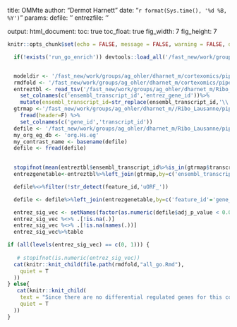 
title: OMMte
author: "Dermot Harnett"
date: "`r format(Sys.time(), '%d %B, %Y')`"
params:
  defile: ''
  entrezfile: '' 

output:
  html_document:
    toc: true
    toc_float: true
    fig_width: 7
    fig_height: 7


```r

knitr::opts_chunk$set(echo = FALSE, message = FALSE, warning = FALSE, dev='png')#,out.height='700px')
```


```r

  if(!exists('run_go_enrich')) devtools::load_all('/fast_new/work/groups/ag_ohler/dharnet_m/cortexomics/pipeline/rseq/')


  modeldir <- '/fast_new/work/groups/ag_ohler/dharnet_m/cortexomics/pipeline/xtail/OMM_GO'%T>%dir.create(showWarn=F)
  rmdfold <- '/fast_new/work/groups/ag_ohler/dharnet_m/cortexomics/pipeline/rseq/inst/rmd/de/'
  entreztbl <- read_tsv('/fast_new/work/groups/ag_ohler/dharnet_m/Ribo_Lausanne/pipeline/gencode.v24.metadata.EntrezGene.gz',col_names=F)%>%
    set_colnames(c('ensembl_transcript_id','entrez_gene_id'))%>%
    mutate(ensembl_transcript_id=str_replace(ensembl_transcript_id,'\\.\\d+',''))
  gtrmap <-'/fast_new/work/groups/ag_ohler/dharnet_m//Ribo_Lausanne/pipeline//gene_transcript_map.tsv' %>% 
    fread(header=F) %>% 
    set_colnames(c('gene_id','transcript_id'))
  defile <- '/fast_new/work/groups/ag_ohler/dharnet_m/Ribo_Lausanne/pipeline/xtail/xtail_OMM475.txt'
  my_org_eg_db <- 'org.Hs.eg'
  my_contrast_name <- basename(defile)
  defile <- fread(defile)
  

  stopifnot(mean(entreztbl$ensembl_transcript_id%>%is_in(gtrmap$transcript_id)) > 0.9)
  entrezgenetable<-entreztbl%>%left_join(gtrmap,by=c('ensembl_transcript_id'='transcript_id'))%>%distinct(gene_id,entrez_gene_id)

  defile%<>%filter(!str_detect(feature_id,'uORF_'))

  defile <- defile%>%left_join(entrezgenetable,by=c('feature_id'='gene_id'))%>%distinct(feature_id,.keep_all=T)%>%filter(!is.na(entrez_gene_id))

  entrez_sig_vec <- setNames(factor(as.numeric(defile$adj_p_value < 0.05)),defile$entrez_gene_id)
  entrez_sig_vec %<>% .[!is.na(.)]
  entrez_sig_vec %<>% .[!is.na(names(.))]
  entrez_sig_vec%>%table

```

```r
if (all(levels(entrez_sig_vec) == c(0, 1))) {
   
   # stopifnot(is.numeric(entrez_sig_vec))
  cat(knitr::knit_child(file.path(rmdfold,"all_go.Rmd"),
    quiet = T
  ))
} else{
   cat(knitr::knit_child(
    text = "Since there are no differential regulated genes for this contrast we cannot perform a GO enrichment analysis.",
    quiet = T
  ))
}
```
